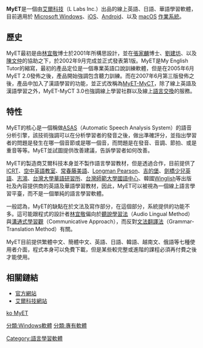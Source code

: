 {{noteTA
|G1=IT
}}
{{Infobox Software
| name = MyET
| logo = []
| screenshot = 
| caption = 
| developer = [[L_Labs_Inc|L Labs Inc]]
| latest release version = 8.0 
| latest release date = 2019年6月10日
| latest preview version = 
| latest preview date = 
| operating system = [[Microsoft_Windows|Microsoft Windows]]|[iOS]]|[Android]]|[macOS]]
| genre = [[語言學習|語言學習]] |
| license = [[專有軟體|專有]]|
| website = [http://www.myet.com] |
}}
'''MyET'''是一個由[[艾爾科技|艾爾科技]]（L Labs Inc.）出品的線上英語、日語、華語學習軟體，目前適用於 [[Microsoft_Windows|Microsoft Windows]]、[[iOS|iOS]]、[[Android|Android]]、以及 [[macOS|macOS]] [[作業系統|作業系統]]。
== 歷史 ==
MyET最初是由[[林宜敬|林宜敬]]博士於2001年所構思設計，並在[[張家麟|張家麟]]博士、[[劉建坊|劉建坊]]、以及[[陳文仲|陳文仲]]的協助之下，於2002年9月完成並正式發表第1版。MyET是My English Tutor的縮寫，最初的產品定位是一個專業英語口說訓練軟體，但是在2005年6月MyET 2.0發佈之後，產品開始強調包含聽力訓練。而在2007年6月第三版發佈之後，產品中加入了漢語學習的功能，並正式改稱為[[MyET-MyCT|MyET-MyCT]]，除了線上英語及漢語學習之外，MyET-MyCT 3.0也強調線上學習社群以及線上[[語言交換|語言交換]]的服務。

== 特性 ==
MyET的核心是一個稱做[[ASAS|ASAS]]（Automatic Speech Analysis System）的語音分析引擎，該技術強調可以在分析學習者的發音之後，做出準確評分，並指出學習者的問題是發生在哪一個音節或是哪一個音，而問題是在發音、音調、節拍、或是重音等等。MyET並試圖提供改善建議，告訴學習者如何改善。

MyET的製造商艾爾科技本身並不製作語言學習教材，但是透過合作，目前提供了[[ICRT|ICRT]]、[[空中英語教室|空中英語教室]]、[[常春藤美語|常春藤美語]]、[[Longman_Pearson|Longman Pearson]]、[[吉的堡|吉的堡]]、[[劍橋少兒英語|劍橋少兒英語]]、[[志鴻|志鴻]]、[[台灣大學華語研習所|台灣大學華語研習所]]、[[台灣師範大學國語中心|台灣師範大學國語中心]]、韓國[[Winglish|Winglish]]等出版社及內容提供商的英語及華語學習教材，因此，MyET可以被視為一個線上語言學習平臺，而不是一個單純的語言學習軟體。

一般認為，MyET的缺點在於文法及寫作部分，在這個部分，系統提供的功能不多。這可能跟程式的設計者[[林宜敬|林宜敬]]偏向於[[聽說學習法|聽說學習法]]（Audio Lingual Method）與[[溝通式學習觀|溝通式學習觀]]（Communicative Approach），而反對[[文法翻譯法|文法翻譯法]]（Grammar-Translation Method）有關。

MyET目前提供繁體中文、簡體中文、英語、日語、韓語、越南文、俄語等七種使用者介面，程式本身可以免費下載，但是某些較完整或進階的課程必須再付費之後才能使用。

== 相關鏈結 ==
*[http://www.myet.com/ 官方網站]{{Wayback|url=http://www.myet.com/ |date=20201127014231 }}
*[http://www.llabs.com/ 艾爾科技網站]{{Wayback|url=http://www.llabs.com/ |date=20200926050143 }}

{{wikibooks}}
[[ko_MyET|ko MyET]]

[[Category:語言學習軟體|Category:語言學習軟體]]
[[分類:Windows軟體|分類:Windows軟體]]
[[分類:專有軟體|分類:專有軟體]]